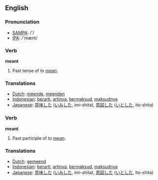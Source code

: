 ==English==

=== Pronunciation ===
*[[w:SAMPA|SAMPA]]: /'/
*[[w:IPA|IPA]]: /'mænt/

=== Verb ===
'''meant'''
# Past tense of ''to [[mean]].''

=== Translations ===
*[[Dutch]]: [[meende]], [[meenden]]
*[[Indonesian]]: [[arti|berarti]], [[arti|artinya]], [[maksud|bermaksud]], [[maksud|maksudnya]]
*[[Japanese]]: [[意味]]した ([[いみ]]した, imi-shita), [[意図]]した ([[いと]]した, ito-shita)

=== Verb ===
'''meant'''
# Past participle of ''to [[mean]].''

=== Translations ===
*[[Dutch]]: [[gemeend]]
*[[Indonesian]]: [[arti|berarti]], [[arti|artinya]], [[maksud|bermaksud]], [[maksud|maksudnya]]
*[[Japanese]]: [[意味]]した ([[いみ]]した, imi-shita), [[意図]]した ([[いと]]した, ito-shita)